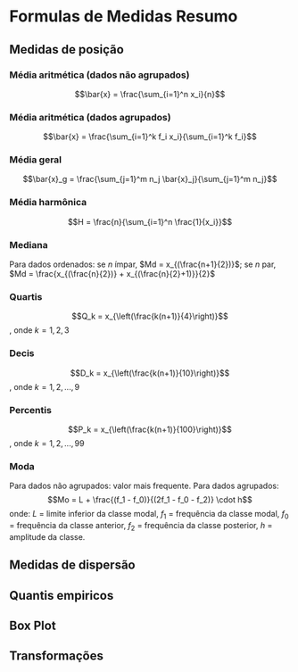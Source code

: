 # Formulas de Medidas Resumo

## Medidas de posição
### Média aritmética (dados não agrupados)
$$\bar{x} = \frac{\sum_{i=1}^n x_i}{n}$$

### Média aritmética (dados agrupados)
$$\bar{x} = \frac{\sum_{i=1}^k f_i x_i}{\sum_{i=1}^k f_i}$$

### Média geral
$$\bar{x}_g = \frac{\sum_{j=1}^m n_j \bar{x}_j}{\sum_{j=1}^m n_j}$$

### Média harmônica
$$H = \frac{n}{\sum_{i=1}^n \frac{1}{x_i}}$$

### Mediana
Para dados ordenados: se $n$ ímpar, $Md = x_{(\frac{n+1}{2})}$; se $n$ par, $Md = \frac{x_{(\frac{n}{2})} + x_{(\frac{n}{2}+1)}}{2}$

### Quartis
$$Q_k = x_{\left(\frac{k(n+1)}{4}\right)}$$, onde $k=1,2,3$

### Decis
$$D_k = x_{\left(\frac{k(n+1)}{10}\right)}$$, onde $k=1,2,...,9$

### Percentis
$$P_k = x_{\left(\frac{k(n+1)}{100}\right)}$$, onde $k=1,2,...,99$

### Moda
Para dados não agrupados: valor mais frequente.
Para dados agrupados:
$$Mo = L + \frac{(f_1 - f_0)}{(2f_1 - f_0 - f_2)} \cdot h$$
onde:
$L$ = limite inferior da classe modal,
$f_1$ = frequência da classe modal,
$f_0$ = frequência da classe anterior,
$f_2$ = frequência da classe posterior,
$h$ = amplitude da classe.

## Medidas de dispersão

## Quantis empiricos

## Box Plot

## Transformações
